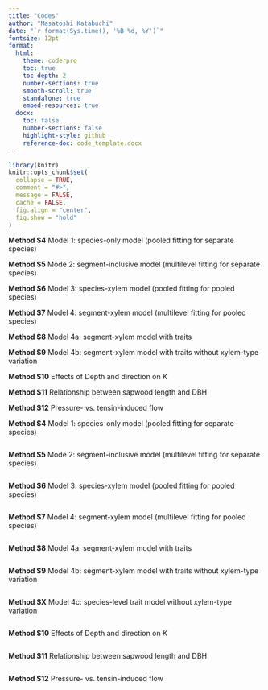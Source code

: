 ```yaml
---
title: "Codes"
author: "Masatoshi Katabuchi"
date: "`r format(Sys.time(), '%B %d, %Y')`"
fontsize: 12pt
format:
  html:
    theme: coderpro
    toc: true
    toc-depth: 2
    number-sections: true
    smooth-scroll: true
    standalone: true
    embed-resources: true
  docx:
    toc: false
    number-sections: false
    highlight-style: github
    reference-doc: code_template.docx
---
```


```r
library(knitr)
knitr::opts_chunk$set(
  collapse = TRUE,
  comment = "#>",
  message = FALSE,
  cache = FALSE,
  fig.align = "center",
  fig.show = "hold"
)
```

**Method S4** Model 1: species-only model (pooled fitting for separate species)


**Method S5** Mode 2: segment-inclusive model (multilevel fitting for separate species)


**Method S6** Model 3: species-xylem model (pooled fitting for pooled species)


**Method S7** Model 4: segment-xylem model (multilevel fitting for pooled species)



**Method S8** Model 4a: segment-xylem model with traits


**Method S9** Model 4b: segment-xylem model with traits without xylem-type variation


**Method S10** Effects of Depth and direction on *K*


**Method S11** Relationship between sapwood length and DBH


**Method S12** Pressure- vs. tensin-induced flow


**Method S4** Model 1: species-only model (pooled fitting for separate species)

```stan
```

\newpage

**Method S5** Mode 2: segment-inclusive model (multilevel fitting for separate species)

```stan
```

\newpage

**Method S6** Model 3: species-xylem model (pooled fitting for pooled species)

```stan
```

\newpage

**Method S7** Model 4: segment-xylem model (multilevel fitting for pooled species)

```stan
```

\newpage


**Method S8** Model 4a: segment-xylem model with traits

```stan
```

\newpage


**Method S9** Model 4b: segment-xylem model with traits without xylem-type variation

```stan
```

\newpage

**Method SX** Model 4c: species-level trait model without xylem-type variation

```stan
```

\newpage

**Method S10** Effects of Depth and direction on *K*

```stan
```

\newpage

**Method S11** Relationship between sapwood length and DBH

```stan
```

\newpage

**Method S12** Pressure- vs. tensin-induced flow

```stan
```


